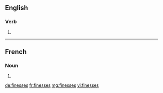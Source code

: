 ==English==

===Verb===
{{head|en}}

# {{en-third-person singular of|finesse}}

----

==French==

===Noun===
{{head|fr|plural|g=?}}

# {{plural of|finesse|lang=fr}}

[[de:finesses]]
[[fr:finesses]]
[[mg:finesses]]
[[vi:finesses]]